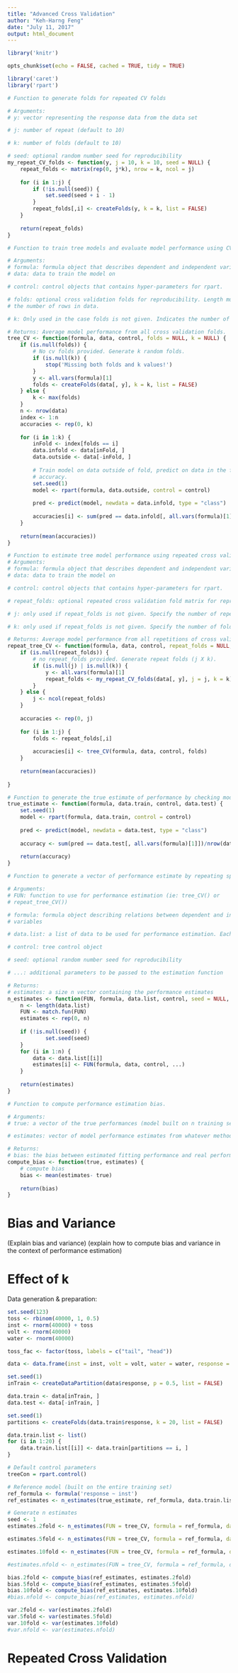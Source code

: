 ```yaml
---
title: "Advanced Cross Validation"
author: "Keh-Harng Feng"
date: "July 11, 2017"
output: html_document
---
```


```r
library('knitr')

opts_chunk$set(echo = FALSE, cached = TRUE, tidy = TRUE)
```

```r
library('caret')
library('rpart')

# Function to generate folds for repeated CV folds

# Arguments:
# y: vector representing the response data from the data set

# j: number of repeat (default to 10)

# k: number of folds (default to 10)

# seed: optional random number seed for reproducibility
my_repeat_CV_folds <- function(y, j = 10, k = 10, seed = NULL) {
    repeat_folds <- matrix(rep(0, j*k), nrow = k, ncol = j)
    
    for (i in 1:j) {
        if (!is.null(seed)) {
            set.seed(seed + i - 1)
        }
        repeat_folds[,i] <- createFolds(y, k = k, list = FALSE)    
    }
    
    return(repeat_folds)
}

# Function to train tree models and evaluate model performance using CV

# Arguments: 
# formula: formula object that describes dependent and independent variables
# data: data to train the model on

# control: control objects that contains hyper-parameters for rpart.

# folds: optional cross validation folds for reproducibility. Length must be 
# the number of rows in data.

# k: Only used in the case folds is not given. Indicates the number of folds to be generated.

# Returns: Average model performance from all cross validation folds.
tree_CV <- function(formula, data, control, folds = NULL, k = NULL) {
    if (is.null(folds)) {
        # No cv folds provided. Generate k random folds.
        if (is.null(k)) {
            stop('Missing both folds and k values!')
        }
        y <- all.vars(formula)[1]
        folds <- createFolds(data[, y], k = k, list = FALSE)
    } else {
        k <- max(folds)
    }
    n <- nrow(data)
    index <- 1:n
    accuracies <- rep(0, k)
    
    for (i in 1:k) {
        inFold <- index[folds == i]
        data.infold <- data[inFold, ]
        data.outside <- data[-inFold, ]
        
        # Train model on data outside of fold, predict on data in the fold, compute
        # accuracy.
        set.seed(1)
        model <- rpart(formula, data.outside, control = control)
        
        pred <- predict(model, newdata = data.infold, type = "class")
        
        accuracies[i] <- sum(pred == data.infold[, all.vars(formula)[1]])/nrow(data.infold)
    }
    
    return(mean(accuracies))
}

# Function to estimate tree model performance using repeated cross validation
# Arguments: 
# formula: formula object that describes dependent and independent variables
# data: data to train the model on

# control: control objects that contains hyper-parameters for rpart.

# repeat_folds: optional repeated cross validation fold matrix for reproducibility. Number of rows must be equal to the number of rows in data. Each column must be a different but complete set of folds. ncol = j repetitions.

# j: only used if repeat_folds is not given. Specify the number of repetitions.

# k: only used if repeat_folds is not given. Specify the number of folds in each repetition.

# Returns: Average model performance from all repetitions of cross validation estimates.
repeat_tree_CV <- function(formula, data, control, repeat_folds = NULL, j = NULL, k = NULL) {
    if (is.null(repeat_folds)) {
        # no repeat_folds provided. Generate repeat folds (j X k).
        if (is.null(j) | is.null(k)) {
            y <- all.vars(formula)[1]
            repeat_folds <- my_repeat_CV_folds(data[, y], j = j, k = k)
        }
    } else {
        j <- ncol(repeat_folds)
    }
    
    accuracies <- rep(0, j)
    
    for (i in 1:j) {
        folds <- repeat_folds[,i]
        
        accuracies[i] <- tree_CV(formula, data, control, folds)
    }
    
    return(mean(accuracies))
    
}

# Function to generate the true estimate of performance by checking model accuracy using the held out test set.
true_estimate <- function(formula, data.train, control, data.test) {
    set.seed(1)
    model <- rpart(formula, data.train, control = control)
    
    pred <- predict(model, newdata = data.test, type = "class")
    
    accuracy <- sum(pred == data.test[, all.vars(formula)[1]])/nrow(data.test)
    
    return(accuracy)
}

# Function to generate a vector of performance estimate by repeating specified estimation technique n times.

# Arguments:
# FUN: function to use for performance estimation (ie: tree_CV() or 
# repeat_tree_CV())

# formula: formula object describing relations between dependent and independent 
# variables

# data.list: a list of data to be used for performance estimation. Each element is a complete data frame containing the variables specified in formula. The number of such data frames, n, is the number of performance estimations to be carried out.

# control: tree control object

# seed: optional random number seed for reproducibility

# ...: additional parameters to be passed to the estimation function

# Returns:
# estimates: a size n vector containing the performance estimates
n_estimates <- function(FUN, formula, data.list, control, seed = NULL, ...) {
    n <- length(data.list)
    FUN <- match.fun(FUN)
    estimates <- rep(0, n)
    
    if (!is.null(seed)) {
            set.seed(seed)
    }
    for (i in 1:n) {
        data <- data.list[[i]]
        estimates[i] <- FUN(formula, data, control, ...)    
    }
    
    return(estimates)
}

# Function to compute performance estimation bias.

# Arguments:
# true: a vector of the true performances (model built on n training sets and tested on the test set)

# estimates: vector of model performance estimates from whatever method chosen, computed on the same training sets with the same order as the true estimates

# Returns:
# bias: the bias between estimated fitting performance and real performance by subtracting true values from the estimates. ie: negative means downward bias
compute_bias <- function(true, estimates) {
    # compute bias
    bias <- mean(estimates- true)
    
    return(bias)
}
```
# Bias and Variance

(Explain bias and variance)
(explain how to compute bias and variance in the context of performance estimation)

# Effect of k
Data generation & preparation:
```r
set.seed(123)
toss <- rbinom(40000, 1, 0.5)
inst <- rnorm(40000) + toss
volt <- rnorm(40000)
water <- rnorm(40000)

toss_fac <- factor(toss, labels = c("tail", "head"))

data <- data.frame(inst = inst, volt = volt, water = water, response = toss_fac)

set.seed(1)
inTrain <- createDataPartition(data$response, p = 0.5, list = FALSE)

data.train <- data[inTrain, ]
data.test <- data[-inTrain, ]

set.seed(1)
partitions <- createFolds(data.train$response, k = 20, list = FALSE)

data.train.list <- list()
for (i in 1:20) {
    data.train.list[[i]] <- data.train[partitions == i, ]
}

# Default control parameters
treeCon = rpart.control()

# Reference model (built on the entire training set)
ref_formula <- formula('response ~ inst')
ref_estimates <- n_estimates(true_estimate, ref_formula, data.train.list, control = treeCon, seed = 123, data.test = data.test)
```

```r
# Generate n estimates
seed <- 1
estimates.2fold <- n_estimates(FUN = tree_CV, formula = ref_formula, data.list = data.train.list, control = treeCon, k = 2, seed = seed)

estimates.5fold <- n_estimates(FUN = tree_CV, formula = ref_formula, data.list = data.train.list, control = treeCon, k = 5, seed = seed)

estimates.10fold <- n_estimates(FUN = tree_CV, formula = ref_formula, data.list = data.train.list, control = treeCon, k = 10, seed = seed)

#estimates.nfold <- n_estimates(FUN = tree_CV, formula = ref_formula, data.list = data.train.list, control = treeCon, k = nrow(data.train.list[[1]]), seed = seed)

bias.2fold <- compute_bias(ref_estimates, estimates.2fold)
bias.5fold <- compute_bias(ref_estimates, estimates.5fold)
bias.10fold <- compute_bias(ref_estimates, estimates.10fold)
#bias.nfold <- compute_bias(ref_estimates, estimates.nfold)

var.2fold <- var(estimates.2fold)
var.5fold <- var(estimates.5fold)
var.10fold <- var(estimates.10fold)
#var.nfold <- var(estimates.nfold)
```

# Repeated Cross Validation